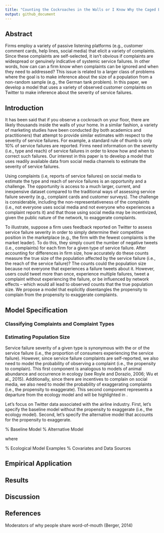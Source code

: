 ```yaml
---
title: "Counting the Cockroaches in the Walls or I Know Why the Caged Bird Tweets: Assessing the Severity of Service Failures Through Social Chatter"
output: github_document
---
```


## Abstract

Firms employ a variety of passive listening platforms (e.g., customer comment cards, help lines, social media) that elicit a variety of complaints. Since these complaints are self-selected, it isn't obvious if complaints are widespread or genuinely indicative of systemic service failures. In other words, how can can a firm know when complaints can be ignored and when they need to addressed? This issue is related to a larger class of problems where the goal is to make inference about the size of a population from a non-random sample (e.g., the German tank problem). In this paper, we develop a model that uses a variety of observed customer complaints on Twitter to make inference about the severity of service failures.

## Introduction

It has been said that if you observe a cockroach on your floor, there are likely thousands inside the walls of your home. In a similar fashion, a variety of marketing studies have been conducted (by both academics and practitioners) that attempt to provide similar estimates with respect to the severity of service failures. For example, a standard rule of thumb is only 10\% of service failures are reported. Firms need information on the severity (i.e., type and reach) of service failures in order to know how and when to correct such failures. Our interest in this paper is to develop a model that uses readily available data from social media channels to estimate the severity of service failures.

Using complaints (i.e, reports of service failures) on social media to estimate the type and reach of service failures is an opportunity and a challenge. The opportunity is access to a much larger, current, and inexpensive dataset compared to the traditional ways of assessing service failure severity (e.g., complaint cards and customer surveys). The challenge is considerable, including the non-representativeness of the complaints (i.e., not everyone uses social media and not everyone who experiences a complaint reports it) and that those using social media may be incentivized, given the public nature of the network, to exaggerate complaints.

To illustrate, suppose a firm uses feedback reported on Twitter to assess service failure severity in order to simply determine their competitive position in the marketplace (e.g., the firm with the fewest complaints is the market leader). To do this, they simply count the number of negative tweets (i.e., complaints) for each firm for a given type of service failure. After accounting for differences in firm size, how accurately do these counts measure the true size of the population affected by the service failure (i.e., the reach of the service failure)? The counts could \emph{underestimate} the population size because not everyone that experiences a failure tweets about it. However, users could tweet more than once, experience multiple failures, tweet a complaint without experiencing the failure, or be influenced by network effects -- which would all lead to observed counts that \emph{overestimate} the true population size. We propose a model that explicitly disentangles the propensity to complain from the propensity to exaggerate complaints.

## Model Specification

### Classifying Complaints and Complaint Types

### Estimating Population Size

Service failure severity of a given type is synonymous with the \emph{size} or \emph{reach} of the service failure (i.e., the proportion of consumers experiencing the service failure). However, since service failure complaints are self-reported, we also need to model the probability of observing a complaint (i.e., the propensity to complain). This first component is analogous to models of animal abundance and occurrence in ecology (see Royle and Dorazio, 2006; Wu et al., 2015). Additionally, since there are incentives to complain on social media, we also need to model the probability of exaggerating complaints (i.e., the propensity to exaggerate). This second component represents a departure from the ecology model and will be highlighted in \textcolor{red}{red}.

Let's focus on Twitter data associated with the airline industry. First, let's specify the baseline model without the propensity to exaggerate (i.e., the ecology model). Second, let's specify the alternative model that accounts for the propensity to exaggerate.

% Baseline Model
\subsection{Baseline Model}
\begin{align}
y_{tj} &\sim \text{Binomial}(N_j,\theta_j)\\
N_j &\sim \text{Poisson}(\lambda_j)\\
\lambda_j &= \text{exp}(X\psi)\\
\theta_j &= \text{logit}(W\gamma)
\end{align}
\begin{itemize}\singlespacing
\item[] $t=1,\dotsc,T$ time periods
\item[] $j=1,\dotsc,J$ airlines
\item[] $y_{tj}$: number of observed complaints at time $t$ for airline $j$
\item[] $N_j$: number of service failures for airline $j$
\item[] $\lambda_j$: $P$-vector of rate of service failures for airline $j$
\item[] $\theta_j$: $K$-vector of complaining probabilities for airline $j$
\item[] $X$: $J \times P$ matrix of covariates driving airline service failures
\item[] $W$: $J \times K$ matrix of covariates driving complaining
\end{itemize}

% Alternative Model
\subsection{Alternative Model}
\begin{align}
y_{tij} &\sim \text{Binomial}(N_{ij},\theta_{ij} \cdot \textcolor{red}{\gamma_{ij}})\\
N_{ij} &\sim \text{Poisson}(\lambda_{ij})\\
\lambda_{ij} &= \text{exp}(WA)\\
\theta_{ij} &= \text{logit}(XB)\\
\textcolor{red}{\gamma_{ij}} & \textcolor{red}{= \text{logit}(ZD)}
\end{align}

\noindent where

\singlespacing{
\begin{itemize}
\item[] $t=1,\dotsc,T$ time periods
\item[] $i=1,\dotsc,I$ service failure types
\item[] $j=1,\dotsc,J$ airlines
\item[] $y_{tij}$: number of observed complaints at time $t$ of type $i$ for airline $j$
\item[] $N_{ij}$: number of service failures of type $i$ for airline $j$
\item[] $\theta_{ij}$: probability of complaining about type $i$ for airline $j$
\item[] \textcolor{red}{$\gamma_{ij}$: probability of exaggerating about type $i$ for airline $j$}
\item[] $\lambda_{ij}$: rate of service failures of type $i$ for airline $j$
\item[] $W$: $T \times I \times J \times M$ array of covariates driving airline service failures
\item[] $X$: $T \times I \times J \times P$ array of covariates driving complaining
\item[] \textcolor{red}{$Z$: $T \times I \times J \times Q$ array of covariates driving exaggerating}
\end{itemize}
}

% Ecological Model Examples
\subsection{Ecological Model Examples}
\begin{enumerate}
\item Royle and Dorazio (2006), Hierarchical Models of Animal Abundance and Occurrence, \textit{Journal of Agricultural, Biological, and Environmental Statistics}.
\begin{center}
Blackbird Population Size in Switzerland
\end{center}
\begin{align*}
y_{it}|N_i,\theta_i &\sim \text{Binomial}(N_i,\theta)\\
N_i|\lambda_i&\sim \text{Poisson}(\lambda_i)\\
\log(\lambda_i)&=\alpha_0+\alpha_1\texttt{Forest}_i+\alpha_2\texttt{Elev}_i+\alpha_3\texttt{Elev}_i^2\\
\theta&\sim\text{Unif}(0,1)
\end{align*}

\item Wu, Holan, Nilon, and Winkle (2015), Bayesian Binomial Mixture Models for Estimating Abundance in Ecological Monitoring Studies, \textit{Annals of Applied Statistics}.
\begin{center}
Bird Ecosystem in Baltimore
\end{center}
\begin{align*}
y_{itk}|N_{it},\theta_{it} &\sim \text{Binomial}(N_{it},\theta_{it})\\
N_{it}|\lambda_{it}&\sim \text{Poisson}(\lambda_{it})\\
\log(\lambda_{it})&=\alpha_{0t}+\alpha_1\texttt{treecover}_i+\alpha_2\texttt{bachelors}_i+\alpha_3\texttt{income}_i\\
\text{logit}(\theta_{it})&=\beta_0+\beta_1\texttt{time}_{it}+\beta_2\texttt{airtemp}_{it}+\beta_3\texttt{cloudcover}_{it}
\end{align*}

\end{enumerate}

% Covariates and Data Sources
\subsection{Possible Covariates and Data Sources}
\begin{itemize}
\item $W$: Why does airline $j$ result in failures of type $i$ at time $t$?
	\begin{itemize}
    \item[--] Airline market share ($N$ is proportional to volume counts)
    \item[--] Late arrivals
    \item[--] Canceled flights
    \item[--] Boarding policy
    \item[--] Baggage policy
    \item[--] Wifi
    \item[--] Holiday
    \item[--] Weather
    \item[--] Labor/strikes
    \item[--] Employee satisfaction (Glassdoor)
    \item[--] Text analysis output
    \end{itemize}
\item $X$: Why do individuals in time $t$ complain about failures of type $i$ for airline $j$?
	\begin{itemize}
    \item[--] Positive/negative press (Twitter)
    \item[--] Customer satisfaction (survey)
    \item[--] Brand equity (survey)
    \item[--] Profile of social media use (Twitter)
    \item[--] Business vs. leisure travel
    \item[--] Proportion of customer base on Twitter (Twitter, need for scaling $N_{tij}$)
    \end{itemize}
\end{itemize}

## Empirical Application

## Results

## Discussion

## References

\section{Possible References}
\subsection{Word of Mouth}
Moderators of why people share word-of-mouth (Berger, 2014)
\begin{enumerate}
\item Impression management (self-enhancement, identity signaling, filling conversation space)
\item Emotion regulation (social support, venting, sense making, reducing dissonance, taking vengeance, reliving enjoyable experience)
\item Information acquisition (seeking advice, resolving problems)
\item Social bonding (reinforce shared views, reducing loneliness/exclusion)
\item Persuasion
\end{enumerate}
